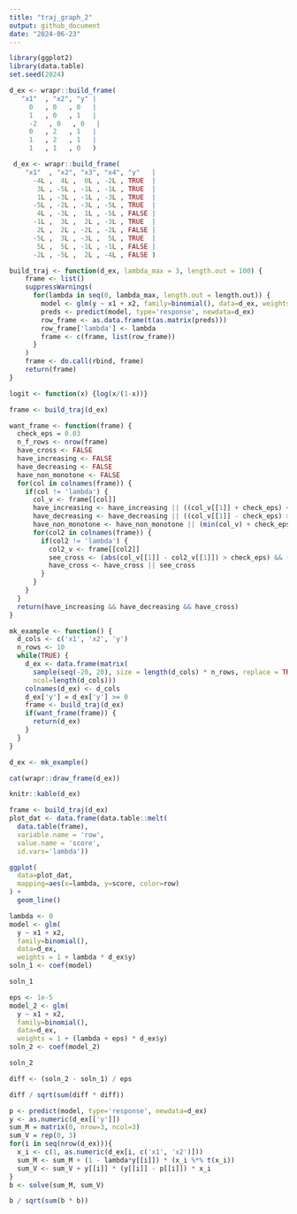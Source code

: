 ```yaml
---
title: "traj_graph_2"
output: github_document
date: "2024-06-23"
---
```


```r
library(ggplot2)
library(data.table)
set.seed(2024)
```


```r
d_ex <- wrapr::build_frame(
   "x1"  , "x2", "y" |
     0   , 0   , 0   |
     1   , 0   , 1   |
     -2   , 0   , 0   |
     0   , 2   , 1   |
     1   , 2   , 1   |
     1   , 1   , 0   )
```


```r
 d_ex <- wrapr::build_frame(
    "x1"  , "x2", "x3", "x4", "y"   |
      -4L ,  4L ,  0L , -2L , TRUE  |
       3L , -5L , -1L , -1L , TRUE  |
       1L , -3L , -1L , -3L , TRUE  |
      -5L , -2L , -3L , -5L , TRUE  |
       4L , -3L ,  1L , -5L , FALSE |
      -1L ,  3L ,  2L , -3L , TRUE  |
       2L ,  2L , -2L , -2L , FALSE |
      -5L ,  3L , -3L ,  5L , TRUE  |
       5L ,  5L , -1L , -1L , FALSE |
      -2L , -5L ,  2L , -4L , FALSE )
```



```r
build_traj <- function(d_ex, lambda_max = 3, length.out = 100) {
    frame <- list()
    suppressWarnings(
      for(lambda in seq(0, lambda_max, length.out = length.out)) {
        model <- glm(y ~ x1 + x2, family=binomial(), data=d_ex, weights = 1 + lambda * d_ex$y)
        preds <- predict(model, type='response', newdata=d_ex)
        row_frame <- as.data.frame(t(as.matrix(preds)))
        row_frame['lambda'] <- lambda
        frame <- c(frame, list(row_frame))
      }
    )
    frame <- do.call(rbind, frame)
    return(frame)
}
```


```r
logit <- function(x) {log(x/(1-x))}
```


```r
frame <- build_traj(d_ex)
```


```r
want_frame <- function(frame) {
  check_eps = 0.03
  n_f_rows <- nrow(frame)
  have_cross <- FALSE
  have_increasing <- FALSE
  have_decreasing <- FALSE
  have_non_monotone <- FALSE
  for(col in colnames(frame)) {
    if(col != 'lambda') {
      col_v <- frame[[col]]
      have_increasing <- have_increasing || ((col_v[[1]] + check_eps) < col_v[[n_f_rows]])
      have_decreasing <- have_decreasing || ((col_v[[1]] - check_eps) > col_v[[n_f_rows]])
      have_non_monotone <- have_non_monotone || (min(col_v) + check_eps < min(col_v[[1]], col_v[[n_f_rows]])) || (max(col_v) - check_eps > max(col_v[[1]], col_v[[n_f_rows]])) 
      for(col2 in colnames(frame)) {
        if(col2 != 'lambda') {
          col2_v <- frame[[col2]]
          see_cross <- (abs(col_v[[1]] - col2_v[[1]]) > check_eps) && (abs(col_v[[n_f_rows]] - col2_v[[n_f_rows]]) > check_eps) && (col_v[[n_f_rows]] != col2_v[[n_f_rows]]) && ((col_v[[1]] > col2_v[[1]]) != (col_v[[n_f_rows]] > col2_v[[n_f_rows]]))
          have_cross <- have_cross || see_cross
        }
      }
    }
  }
  return(have_increasing && have_decreasing && have_cross)
}
```




```r
mk_example <- function() {
  d_cols <- c('x1', 'x2', 'y')
  n_rows <- 10
  while(TRUE) {
    d_ex <- data.frame(matrix(
      sample(seq(-20, 20), size = length(d_cols) * n_rows, replace = TRUE),
      ncol=length(d_cols)))
    colnames(d_ex) <- d_cols
    d_ex['y'] = d_ex['y'] >= 0
    frame <- build_traj(d_ex)
    if(want_frame(frame)) {
      return(d_ex)
    }
  }
}

```


```r
d_ex <- mk_example()
```

```r
cat(wrapr::draw_frame(d_ex))
```

```r
knitr::kable(d_ex)
```

```r
frame <- build_traj(d_ex)
plot_dat <- data.frame(data.table::melt(
  data.table(frame), 
  variable.name = 'row',
  value.name = 'score',
  id.vars='lambda'))
```



```r
ggplot(
  data=plot_dat,
  mapping=aes(x=lambda, y=score, color=row)
) +
  geom_line()
```

```r
lambda <- 0
model <- glm(
  y ~ x1 + x2, 
  family=binomial(), 
  data=d_ex, 
  weights = 1 + lambda * d_ex$y)
soln_1 <- coef(model)

soln_1
```


```r
eps <- 1e-5
model_2 <- glm(
  y ~ x1 + x2, 
  family=binomial(), 
  data=d_ex, 
  weights = 1 + (lambda + eps) * d_ex$y)
soln_2 <- coef(model_2)

soln_2
```

```r
diff <- (soln_2 - soln_1) / eps

diff / sqrt(sum(diff * diff))
```


```r

p <- predict(model, type='response', newdata=d_ex)
y <- as.numeric(d_ex[['y']])
sum_M = matrix(0, nrow=3, ncol=3)
sum_V = rep(0, 3)
for(i in seq(nrow(d_ex))){
  x_i <- c(1, as.numeric(d_ex[i, c('x1', 'x2')]))
  sum_M <- sum_M + (1 - lambda*y[[i]]) * (x_i %*% t(x_i))
  sum_V <- sum_V + y[[i]] * (y[[i]] - p[[i]]) * x_i
}
b <- solve(sum_M, sum_V)

b / sqrt(sum(b * b))
```



